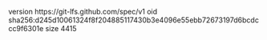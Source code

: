 version https://git-lfs.github.com/spec/v1
oid sha256:d245d10061324f8f204885117430b3e4096e55ebb72673197d6bcdccc9f6301e
size 4415
